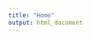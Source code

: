 ```yaml
---
title: "Home"
output: html_document
---
```

<style type="text/css">
  .title {
    display: none;
  }
    
</style>